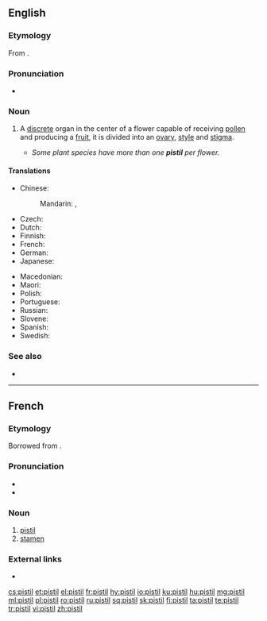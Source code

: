 ==English==
{{wikipedia}}

===Etymology===
From {{etyl|fr|en}} {{m|fr|pistil}}.

===Pronunciation===
* {{audio|en-us-pistil.ogg|Audio (US)|lang=en}}
*: {{rhymes|ɪstəl|lang=en}}

===Noun===
{{en-noun}}

# {{lb|en|botany}} A [[discrete]] organ in the center of a flower capable of receiving [[pollen]] and producing a [[fruit]], it is divided into an [[ovary]], [[style]] and [[stigma]]. {{defdate|from 18th c.}}
#* ''Some plant species have more than one '''pistil''' per flower.''

====Translations====
{{trans-top|a discrete unit in the center of a flower which receives the pollen and produces a fruit}}
* Chinese:
*: Mandarin: {{t+|cmn|蕊|tr=ruǐ|sc=Hani}} {{qualifier|stamen or pistil}}, {{t+|cmn|雌蕊|tr=círuǐ|sc=Hani}}
* Czech: {{t+|cs|pestík|m}}
* Dutch: {{t+|nl|stamper|m}}
* Finnish: {{t+|fi|emi}}
* French: {{t+|fr|pistil|m}}
* German: {{t+|de|Stempel|m}}
* Japanese: {{t+|ja|雌蕊|tr=めしべ, meshibe, しずい, shizui|sc=Jpan}}
{{trans-mid}}
* Macedonian: {{t|mk|толчник|m|tr=tólčnik}}
* Maori: {{t|mi|hemauwha}}
* Polish: {{t+|pl|słupek|m}}
* Portuguese: {{t+|pt|pistilo|m}}
* Russian: {{t+|ru|пе́стик|m}}
* Slovene: {{t+|sl|pestič|m}}
* Spanish: {{t+|es|pistilo|m}}
* Swedish: {{t+|sv|pistill|c}}
{{trans-bottom}}

===See also===
* {{l|en|stamen}}

----

==French==

===Etymology===
Borrowed from {{etyl|la|fr}} {{m|la|pistillus}}.

===Pronunciation===
* {{IPA|/pi.stil/|lang=fr}}
* {{audio|Fr-pistil.ogg|Audio|lang=fr}}

===Noun===
{{fr-noun|m}}

# [[#English|pistil]]
# [[stamen]]

===External links===
* {{R:TLFi}}

[[cs:pistil]]
[[et:pistil]]
[[el:pistil]]
[[fr:pistil]]
[[hy:pistil]]
[[io:pistil]]
[[ku:pistil]]
[[hu:pistil]]
[[mg:pistil]]
[[ml:pistil]]
[[pl:pistil]]
[[ro:pistil]]
[[ru:pistil]]
[[sq:pistil]]
[[sk:pistil]]
[[fi:pistil]]
[[ta:pistil]]
[[te:pistil]]
[[tr:pistil]]
[[vi:pistil]]
[[zh:pistil]]